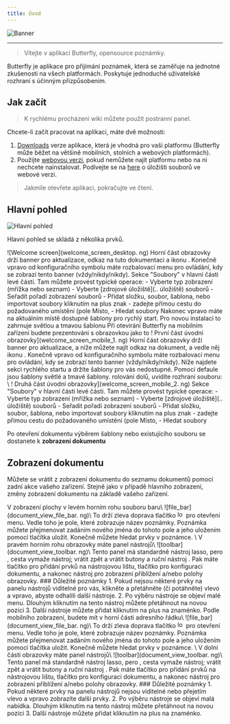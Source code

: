 ```yaml
---
title: Úvod
---
```



![Banner](/img/banner.png)

---

> Vítejte v aplikaci Butterfly, opensource poznámky.

Butterfly je aplikace pro přijímání poznámek, která se zaměřuje na jednotné zkušenosti na všech platformách. Poskytuje jednoduché uživatelské rozhraní s účinným přizpůsobením.

## Jak začít

> K rychlému procházení wiki můžete použít postranní panel.

Chcete-li začít pracovat na aplikaci, máte dvě možnosti:

1. [Downloads](/downloads) verze aplikace, která je vhodná pro vaši platformu (Butterfly může běžet na většině mobilních, stolních a webových platformách).
2. Použijte [webovou verzi](https://web.butterfly.linwood.dev), pokud nemůžete najít platformu nebo na ni nechcete nainstalovat. Podívejte se na [here](úložiště#web) o úložišti souborů ve webové verzi.

> Jakmile otevřete aplikaci, pokračujte ve čtení.

## Hlavní pohled

![Hlavní pohled](main.png)

Hlavní pohled se skládá z několika prvků.

<Tabs syncKey="platform">
    <TabItem label="Desktop">
        ![Welcome screen](welcome_screen_desktop. ng)
        Horní část obrazovky drží banner pro aktualizace, odkaz na tuto dokumentaci a ikonu <Gear className="inline-icon"/>. Konečně vpravo od <Gear className="inline-icon"/> konfiguračního symbolu máte rozbalovací menu pro ovládání, kdy se zobrazí tento banner (vždy/nikdy/nikdy).
        Sekce "Soubory" v hlavní části levé části. Tam můžete provést typické operace:
        - Vyberte typ zobrazení (mřížka nebo seznam)
        - Vyberte [zdrojové úložiště](.. úložiště) souborů
        - Seřadit pořadí zobrazení souborů
        - Přidat složku, soubor, šablona, nebo importovat soubory kliknutím na <Plus className="inline-icon"/> plus znak
        - zadejte přímou cestu do požadovaného umístění (pole Místo,
        - Hledat soubory
        Nakonec vpravo máte na aktuálním místě dostupné šablony pro rychlý start. Pro novou instalaci to zahrnuje světlou a tmavou šablonu
    </TabItem>
    <TabItem label="Mobile">
        Při otevírání Butterfly na mobilním zařízení budete prezentováni s obrazovkou jako to
        ! První část úvodní obrazovky](welcome_screen_mobile_1. ng)
        Horní část obrazovky drží banner pro aktualizace, a níže můžete najít odkaz na dokument, a vedle něj ikonu <Gear className="inline-icon"/>. Konečně vpravo od <Gear className="inline-icon"/> konfiguračního symbolu máte rozbalovací menu pro ovládání, kdy se zobrazí tento banner (vždy/nikdy/nikdy).
        Níže najdete sekci rychlého startu a držíte šablony pro vás nedostupné. Pomocí defaule jsou šablony světlé a tmavé šablony.
        rolování dolů, uvidíte rozhraní souboru:
        \
        ! Druhá část úvodní obrazovky](welcome_screen_mobile_2. ng)  
        Sekce "Soubory" v hlavní části levé části. Tam můžete provést typické operace:
        - Vyberte typ zobrazení (mřížka nebo seznam)
        - Vyberte [zdrojové úložiště](.. úložiště) souborů
        - Seřadit pořadí zobrazení souborů
        - Přidat složku, soubor, šablona, nebo importovat soubory kliknutím na <Plus className="inline-icon"/> plus znak
        - zadejte přímou cestu do požadovaného umístění (pole Místo,
        - Hledat soubory
 </TabItem>
</Tabs>

Po otevření dokumentu výběrem šablony nebo existujícího souboru se dostanete k **zobrazení dokumentu**

## Zobrazení dokumentu

Můžete se vrátit z zobrazení dokumentu do seznamu dokumentů pomocí zadní akce vašeho zařízení. Stejně jako v případě hlavního zobrazení, změny zobrazení dokumentu na základě vašeho zařízení.

<Tabs syncKey="platform">
    <TabItem label="Desktop">
  V zobrazení plochy v levém horním rohu souboru baru\
  ![file_bar](document_view_file_bar. ng)\
  To drží zleva doprava tlačítko <img alt="logo" src={logo.src} className="inline-icon" width="16"/> pro otevření menu. Vedle toho je pole, které zobrazuje název poznámky. Poznámka můžete přejmenovat zadáním nového jména do tohoto pole a jeho uložením pomocí tlačítka <FloppyDisk className="inline-icon"/> uložit. Konečně můžete <MagnifyingGlass className="inline-icon"/> hledat prvky v poznámce.
  \
  V pravém horním rohu obrazovky máte panel nástrojů\
  ![toolbar](document_view_toolbar. ng)\
  Tento panel má standardně nástroj <ScribbleLoop className="inline-icon"/> lasso, pero <Pen className="inline-icon"/> , cesta <Path className="inline-icon"/> vymaže nástroj; <ArrowCounterClockwise className="inline-icon"/> vrátit zpět a <ArrowClockwise className="inline-icon"/> vrátit butony a ruční nástroj <Hand className="inline-icon"/>. Pak máte tlačítko <Plus className="inline-icon"/> pro přidání prvků na nástrojovou lištu, tlačítko <Wrench className="inline-icon"/> pro konfiguraci dokumentu, a nakonec nástroj <Lock className="inline-icon"/> pro zobrazení přiblížení a/nebo polohy obrazovky.
  ### Důležité poznámky
  1. Pokud nejsou některé prvky na panelu nástrojů viditelné pro vás, klikněte a přetáhněte (či potáhněte) vlevo a vpravo, abyste odhalili další nástroje.
  2. Po výběru nástroje se objeví malé menu. Dlouhým kliknutím na tento nástroj můžete přetáhnout na novou pozici
  3. Další nástroje můžete přidat kliknutím na <Plus className="inline-icon"/> plus na znaménko.
 </TabItem>
 <TabItem label="Mobile">
  Podle mobilního zobrazení, budete mít v horní části adresního řádku\
     ![file_bar](document_view_file_bar. ng)\
  To drží zleva doprava tlačítko <img alt="logo" src={logo.src} class="inline-icon" width="16"/> pro otevření menu. Vedle toho je pole, které zobrazuje název poznámky. Poznámka můžete přejmenovat zadáním nového jména do tohoto pole a jeho uložením pomocí tlačítka <FloppyDisk className="inline-icon"/> uložit. Konečně můžete <MagnifyingGlass className="inline-icon"/> hledat prvky v poznámce.
  \
  V dolní části obrazovky máte panel nástrojů\
  ![toolbar](document_view_toolbar. ng)\
  Tento panel má standardně nástroj <ScribbleLoop className="inline-icon"/> lasso, pero <Pen className="inline-icon" /> , cesta <Path className="inline-icon"/> vymaže nástroj; <ArrowCounterClockwise className="inline-icon"/> vrátit zpět a <ArrowClockwise className="inline-icon"/> vrátit butony a ruční nástroj <Hand className="inline-icon"/>. Pak máte tlačítko <Plus className="inline-icon"/> pro přidání prvků na nástrojovou lištu, tlačítko <Wrench className="inline-icon"/> pro konfiguraci dokumentu, a nakonec nástroj <Lock className="inline-icon"/> pro zobrazení přiblížení a/nebo polohy obrazovky.
  ### Důležité poznámky
  1. Pokud některé prvky na panelu nástrojů nejsou viditelné nebo přejetím vlevo a vpravo zobrazíte další prvky.
  2. Po výběru nástroje se objeví malá nabídka. Dlouhým kliknutím na tento nástroj můžete přetáhnout na novou pozici
  3. Další nástroje můžete přidat kliknutím na <Plus className="inline-icon"/> plus na znaménko.
 </TabItem>
</Tabs>
